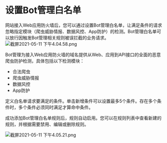 # 设置Bot管理白名单
网站接入Web应用防火墙后，您可以通过设置Bot管理白名单，让满足条件的请求忽略指定模块（爬虫威胁情报、数据风控、App防护）的检测。Bot管理白名单可以放行因触发Bot管理相关规则被误拦截的业务请求。
![截屏2021-05-11 下午4.04.58.png](https://dn-odum9helk.qbox.me/FnqgoEyyf7-IL2WZXt4x2NCeaCuV)

Bot管理为接入Web应用防火墙的域名提供从Web、应用到API接口的全面的恶意爬虫防护检测，具体包括以下检测模块：
- 合法爬虫
- 爬虫威胁情报
- 数据风控
- App防护

定义白名单请求要满足的条件。单击新增条件可以设置最多5个条件。存在多个条件时，多个条件必须同时满足才算命中条件。

成功添加Bot管理白名单规则后，规则自动启用。您可以在规则列表中查看新建的规则，并根据需要禁用、编辑或删除规则。

![截屏2021-05-11 下午4.05.21.png](https://dn-odum9helk.qbox.me/Fp8HkTOkl73FWerWKRP_mB7EJT1b)
